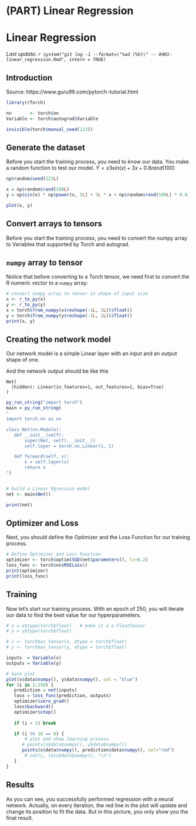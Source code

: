 # (PART) Linear Regression {-}

# Linear Regression

_Last update: `r system("git log -1 --format=\"%ad (%h)\" -- 0401-linear_regression.Rmd", intern = TRUE)`_

## Introduction
Source: https://www.guru99.com/pytorch-tutorial.html

```r
library(rTorch)

nn       <- torch$nn
Variable <- torch$autograd$Variable

invisible(torch$manual_seed(123))
```


## Generate the dataset

Before you start the training process, you need to know our data. You make a random function to test our model. $Y = x3 sin(x)+ 3x+0.8 rand(100)$

```r
np$random$seed(123L)

x = np$random$rand(100L)
y = np$sin(x) * np$power(x, 3L) + 3L * x + np$random$rand(100L) * 0.8

plot(x, y)
```

## Convert arrays to tensors

Before you start the training process, you need to convert the numpy array to Variables that supported by Torch and autograd.

## `numpy` array to tensor
Notice that before converting to a Torch tensor, we need first to convert the R numeric vector to a `numpy` array:

```r
# convert numpy array to tensor in shape of input size
x <- r_to_py(x)
y <- r_to_py(y)
x = torch$from_numpy(x$reshape(-1L, 1L))$float()
y = torch$from_numpy(y$reshape(-1L, 1L))$float()
print(x, y)
```

## Creating the network model

Our network model is a simple Linear layer with an input and an output shape of one.

And the network output should be like this

```
Net(
  (hidden): Linear(in_features=1, out_features=1, bias=True)
)
```


```r
py_run_string("import torch")
main = py_run_string(
"
import torch.nn as nn

class Net(nn.Module):
   def __init__(self):
       super(Net, self).__init__()
       self.layer = torch.nn.Linear(1, 1)

   def forward(self, x):
       x = self.layer(x)      
       return x
")


# build a Linear Rgression model
net <- main$Net()

print(net)
```

## Optimizer and Loss
Next, you should define the Optimizer and the Loss Function for our training process.

```r
# Define Optimizer and Loss Function
optimizer <- torch$optim$SGD(net$parameters(), lr=0.2)
loss_func <- torch$nn$MSELoss()
print(optimizer)
print(loss_func)
```

## Training

Now let's start our training process. With an epoch of 250, you will iterate our data to find the best value for our hyperparameters.

```r
# x = x$type(torch$float)   # make it a a FloatTensor
# y = y$type(torch$float)

# x <- torch$as_tensor(x, dtype = torch$float)
# y <- torch$as_tensor(y, dtype = torch$float)

inputs  = Variable(x)
outputs = Variable(y)

# base plot
plot(x$data$numpy(), y$data$numpy(), col = "blue")
for (i in 1:250) {
   prediction = net(inputs)
   loss = loss_func(prediction, outputs)
   optimizer$zero_grad()
   loss$backward()
   optimizer$step()
   
   if (i > 1) break

   if (i %% 10 == 0) {
       # plot and show learning process
      # points(x$data$numpy(), y$data$numpy())
      points(x$data$numpy(), prediction$data$numpy(), col="red")
       # cat(i, loss$data$numpy(), "\n")
   }
}
```


## Results
As you can see, you successfully performed regression with a neural network. Actually, on every iteration, the red line in the plot will update and change its position to fit the data. But in this picture, you only show you the final result.






